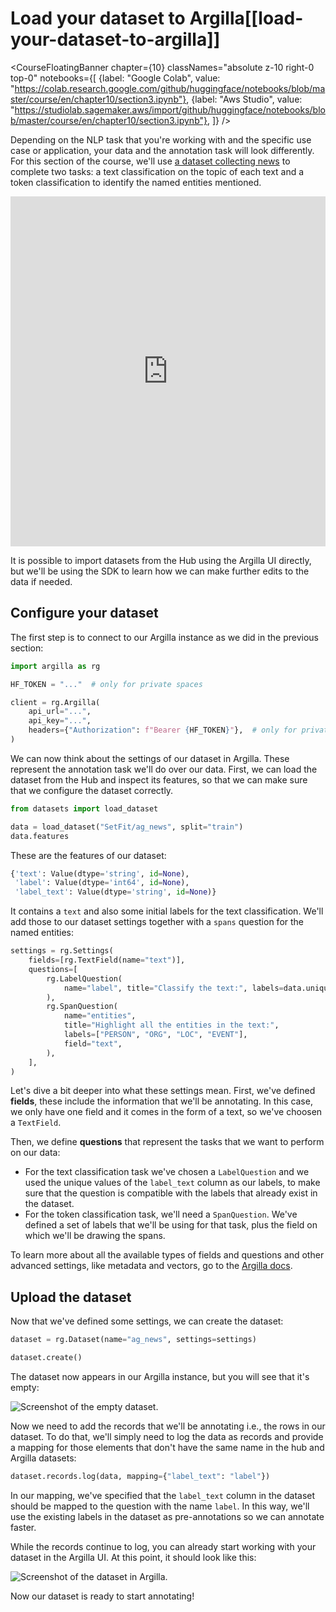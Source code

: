 # Load your dataset to Argilla[[load-your-dataset-to-argilla]]

<CourseFloatingBanner chapter={10}
  classNames="absolute z-10 right-0 top-0"
  notebooks={[
    {label: "Google Colab", value: "https://colab.research.google.com/github/huggingface/notebooks/blob/master/course/en/chapter10/section3.ipynb"},
    {label: "Aws Studio", value: "https://studiolab.sagemaker.aws/import/github/huggingface/notebooks/blob/master/course/en/chapter10/section3.ipynb"},
]} />

Depending on the NLP task that you're working with and the specific use case or application, your data and the annotation task will look differently. For this section of the course, we'll use [a dataset collecting news](https://huggingface.co/datasets/SetFit/ag_news) to complete two tasks: a text classification on the topic of each text and a token classification to identify the named entities mentioned.

<iframe
  src="https://huggingface.co/datasets/SetFit/ag_news/embed/viewer/default/train"
  frameborder="0"
  width="100%"
  height="560px"
></iframe>

It is possible to import datasets from the Hub using the Argilla UI directly, but we'll be using the SDK to learn how we can make further edits to the data if needed.

## Configure your dataset

The first step is to connect to our Argilla instance as we did in the previous section:

```python
import argilla as rg

HF_TOKEN = "..."  # only for private spaces

client = rg.Argilla(
    api_url="...",
    api_key="...",
    headers={"Authorization": f"Bearer {HF_TOKEN}"},  # only for private spaces
)
```

We can now think about the settings of our dataset in Argilla. These represent the annotation task we'll do over our data. First, we can load the dataset from the Hub and inspect its features, so that we can make sure that we configure the dataset correctly.

```python
from datasets import load_dataset

data = load_dataset("SetFit/ag_news", split="train")
data.features
```

These are the features of our dataset:

```python out
{'text': Value(dtype='string', id=None),
 'label': Value(dtype='int64', id=None),
 'label_text': Value(dtype='string', id=None)}
```

It contains a `text` and also some initial labels for the text classification. We'll add those to our dataset settings together with a `spans` question for the named entities:

```python
settings = rg.Settings(
    fields=[rg.TextField(name="text")],
    questions=[
        rg.LabelQuestion(
            name="label", title="Classify the text:", labels=data.unique("label_text")
        ),
        rg.SpanQuestion(
            name="entities",
            title="Highlight all the entities in the text:",
            labels=["PERSON", "ORG", "LOC", "EVENT"],
            field="text",
        ),
    ],
)
```

Let's dive a bit deeper into what these settings mean. First, we've defined **fields**, these include the information that we'll be annotating. In this case, we only have one field and it comes in the form of a text, so we've choosen a `TextField`.

Then, we define **questions** that represent the tasks that we want to perform on our data:

- For the text classification task we've chosen a `LabelQuestion` and we used the unique values of the `label_text` column as our labels, to make sure that the question is compatible with the labels that already exist in the dataset.
- For the token classification task, we'll need a `SpanQuestion`. We've defined a set of labels that we'll be using for that task, plus the field on which we'll be drawing the spans.

To learn more about all the available types of fields and questions and other advanced settings, like metadata and vectors, go to the [Argilla docs](https://docs.argilla.io/latest/how_to_guides/dataset/#define-dataset-settings).

## Upload the dataset

Now that we've defined some settings, we can create the dataset:

```python
dataset = rg.Dataset(name="ag_news", settings=settings)

dataset.create()
```

The dataset now appears in our Argilla instance, but you will see that it's empty:

<img src="https://huggingface.co/datasets/huggingface-course/documentation-images/resolve/main/en/chapter10/empty_dataset.png" alt="Screenshot of the empty dataset."/>

Now we need to add the records that we'll be annotating i.e., the rows in our dataset. To do that, we'll simply need to log the data as records and provide a mapping for those elements that don't have the same name in the hub and Argilla datasets:

```python
dataset.records.log(data, mapping={"label_text": "label"})
```

In our mapping, we've specified that the `label_text` column in the dataset should be mapped to the question with the name `label`. In this way, we'll use the existing labels in the dataset as pre-annotations so we can annotate faster.

While the records continue to log, you can already start working with your dataset in the Argilla UI. At this point, it should look like this:

<img src="https://huggingface.co/datasets/huggingface-course/documentation-images/resolve/main/en/chapter10/argilla_initial_dataset.png" alt="Screenshot of the dataset in Argilla."/>

Now our dataset is ready to start annotating!

